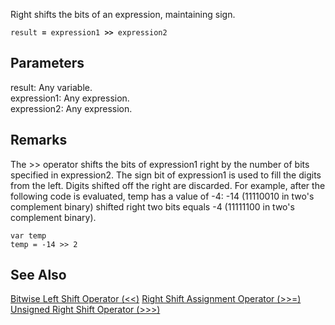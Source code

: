 Right shifts the bits of an expression, maintaining sign.

 result '''=''' expression1 '''&gt;&gt;''' expression2
==Parameters==
; result: Any variable.
; expression1: Any expression.
; expression2: Any expression.

==Remarks==
The &gt;&gt; operator shifts the bits of expression1 right by the number of bits specified in expression2. The sign bit of expression1 is used to fill the digits from the left. Digits shifted off the right are discarded. For example, after the following code is evaluated, temp has a value of -4: -14 (11110010 in two's complement binary) shifted right two bits equals -4 (11111100 in two's complement binary).

 var temp
 temp = -14 &gt;&gt; 2

==See Also==

              

              

              

              

              
[[javascript/operators/bitwise left shift|Bitwise Left Shift Operator (&#60;&#60;)]]
[[javascript/operators/right shift assignment|Right Shift Assignment Operator (&#62;&#62;=)]]
[[javascript/operators/unsigned right shift|Unsigned Right Shift Operator (&#62;&#62;&#62;)]]
